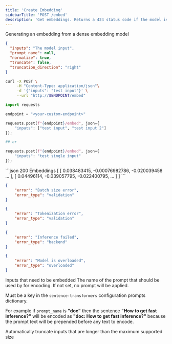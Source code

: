 ```yaml
---
title: 'Create Embedding'
sidebarTitle: 'POST /embed'
description: 'Get embeddings. Returns a 424 status code if the model is not an embedding model'
---
```


Generating an embedding from a dense embedding model

<RequestExample>

```json RAW Json
{
  "inputs": "The model input",
  "prompt_name": null,
  "normalize": true,
  "truncate": false,
  "truncation_direction": "right"
}
```

```sh curl
curl -X POST \
     -H "Content-Type: application/json"\
     -d '{"inputs": "test input"}' \
     --url "http://$ENDPOINT/embed" 
```

```py python
import requests

endpoint = "<your-custom-endpoint>"

requests.post(f"{endpoint}/embed", json={
    "inputs": ["test input", "test input 2"]
});

## or 

requests.post(f"{endpoint}/embed", json={
    "inputs": "test single input"
});
```

</RequestExample>

<ResponseExample>
```json 200 Embeddings
[
  [
    0.038483415,
    -0.00076982786,
    -0.020039458
    ...
  ],
  [
    0.04496114,
    -0.039057795,
    -0.022400795,
    ...
  ]
]
```

```json 413
{
    "error": "Batch size error",
    "error_type": "validation"
}
```

```json 422
{
    "error": "Tokenization error",
    "error_type": "validation"
}
```

```json 424
{
    "error": "Inference failed",
    "error_type": "backend"
}
```

```json 429
{
    "error": "Model is overloaded",
    "error_type": "overloaded"
}
```
</ResponseExample>

<ParamField path="inputs" type="string | string[]" required>
  Inputs that need to be embedded
</ParamField>

<ParamField path="normalize" type="boolean" default="true">
</ParamField>

<ParamField path="prompt_name" type="string">
The name of the prompt that should be used by for encoding. If not set, no prompt will be applied.

Must be a key in the `sentence-transformers` configuration prompts dictionary.

For example if `prompt_name` is **"doc"** then the sentence **"How to get fast inference?"** will be encoded as **"doc: How to get fast inference?"** because the prompt text will be prepended before any text to encode.
</ParamField>

<ParamField path="truncate" type="boolean" default="false">
Automatically truncate inputs that are longer than the maximum supported size
</ParamField>

<ParamField path="truncate_direction" type='"right" | "left"' default="right">
</ParamField>
